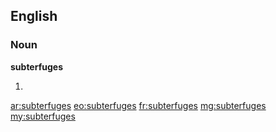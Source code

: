 ==English==

===Noun===
'''subterfuges'''

# {{plural of|[[subterfuge]]}}

[[ar:subterfuges]]
[[eo:subterfuges]]
[[fr:subterfuges]]
[[mg:subterfuges]]
[[my:subterfuges]]